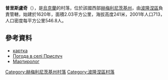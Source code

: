 {{coord|50|4|8|N|27|38|36|E|scale:100000|display=title}}

'''普里斯盧奇'''（{{lang-uk|Прислуч}}），是[[烏克蘭|烏克蘭]]的村落，位於該國西部[[赫梅利尼茨基州|赫梅利尼茨基州]]，由[[波隆涅區|波隆涅區]]負責管轄，始建於1620年，面積2.03平方公里，海拔高度241米，2001年人口713，人口密度每平方公里546.8人。

==參考資料==
*[http://gska2.rada.gov.ua/pls/z7502/A005?rdat1=13.12.2008&rf7571=36564 картка]{{dead link|date=2018年3月 |bot=InternetArchiveBot |fix-attempted=yes }}
* [http://weather.in.ua/ua/hmel'nickaja/21643 Погода в селі Прислуч] {{Wayback|url=http://weather.in.ua/ua/hmel%27nickaja/21643 |date=20111220134811 }}
* [https://web.archive.org/web/20140310184645/http://memorialholodomors.org.ua/PDF/Khmelnytsky/%D0%9F%D0%BE%D0%BB%D0%BE%D0%BD%D1%81%D1%8C%D0%BA%D0%B8%D0%B9%20%D1%80%D0%B0%D0%B9%D0%BE%D0%BD.pdf Мартиролог]

{{DEFAULTSORT:Прислуч}}
[[Category:赫梅利尼茨基州村落|Category:赫梅利尼茨基州村落]]
[[Category:波隆涅區村落|Category:波隆涅區村落]]


{{Khmelnytskyi-geo-stub}}